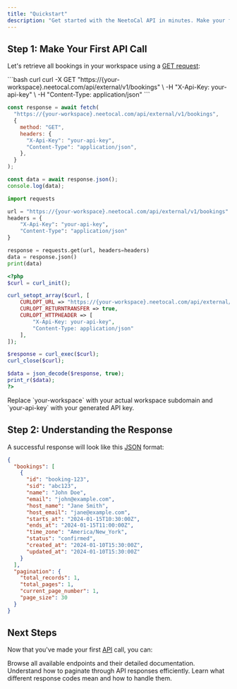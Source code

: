 ```yaml
---
title: "Quickstart"
description: "Get started with the NeetoCal API in minutes. Make your first API call and retrieve your bookings. You should have your [API key](/getting-started/authentication) & [subdomain](/getting-started/identifying-subdomain) ready with you."
---
```


## Step 1: Make Your First API Call

Let's retrieve all bookings in your workspace using a [GET request](https://en.wikipedia.org/wiki/HTTP#Request_methods):

<CodeGroup>
```bash curl
curl -X GET "https://{your-workspace}.neetocal.com/api/external/v1/bookings" \
  -H "X-Api-Key: your-api-key" \
  -H "Content-Type: application/json"
```

```javascript JavaScript
const response = await fetch(
  "https://{your-workspace}.neetocal.com/api/external/v1/bookings",
  {
    method: "GET",
    headers: {
      "X-Api-Key": "your-api-key",
      "Content-Type": "application/json",
    },
  }
);

const data = await response.json();
console.log(data);
```

```python Python
import requests

url = "https://{your-workspace}.neetocal.com/api/external/v1/bookings"
headers = {
    "X-Api-Key": "your-api-key",
    "Content-Type": "application/json"
}

response = requests.get(url, headers=headers)
data = response.json()
print(data)
```

```php PHP
<?php
$curl = curl_init();

curl_setopt_array($curl, [
    CURLOPT_URL => "https://{your-workspace}.neetocal.com/api/external/v1/bookings",
    CURLOPT_RETURNTRANSFER => true,
    CURLOPT_HTTPHEADER => [
        "X-Api-Key: your-api-key",
        "Content-Type: application/json"
    ],
]);

$response = curl_exec($curl);
curl_close($curl);

$data = json_decode($response, true);
print_r($data);
?>
```

</CodeGroup>

<Warning>
  Replace `your-workspace` with your actual workspace subdomain and
  `your-api-key` with your generated API key.
</Warning>

## Step 2: Understanding the Response

A successful response will look like this [JSON](https://en.wikipedia.org/wiki/JSON) format:

```json
{
  "bookings": [
    {
      "id": "booking-123",
      "sid": "abc123",
      "name": "John Doe",
      "email": "john@example.com",
      "host_name": "Jane Smith",
      "host_email": "jane@example.com",
      "starts_at": "2024-01-15T10:30:00Z",
      "ends_at": "2024-01-15T11:00:00Z",
      "time_zone": "America/New_York",
      "status": "confirmed",
      "created_at": "2024-01-10T15:30:00Z",
      "updated_at": "2024-01-10T15:30:00Z"
    }
  ],
  "pagination": {
    "total_records": 1,
    "total_pages": 1,
    "current_page_number": 1,
    "page_size": 30
  }
}
```

## Next Steps

Now that you've made your first [API](https://en.wikipedia.org/wiki/API) call, you can:

<CardGroup cols={3}>
  <Card title='Explore API reference' href='/api-reference' icon='code'>
    Browse all available endpoints and their detailed documentation.
  </Card>
  <Card title='Pagination' href='/getting-started/pagination' icon='list'>
    Understand how to paginate through API responses efficiently.
  </Card>
  <Card
    title='HTTP response codes'
    href='/getting-started/response-codes'
    icon='reply'
  >
    Learn what different response codes mean and how to handle them.
  </Card>
</CardGroup>
